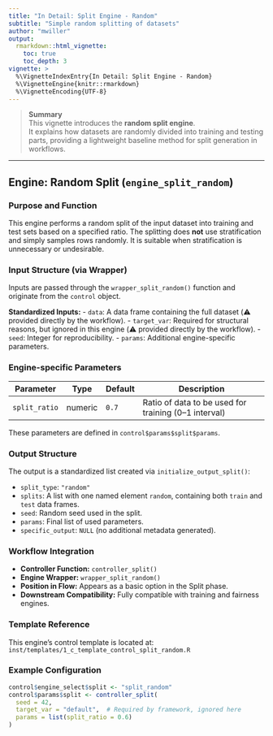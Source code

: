 ```yaml
---
title: "In Detail: Split Engine - Random"
subtitle: "Simple random splitting of datasets"
author: "mwiller"
output:
  rmarkdown::html_vignette:
    toc: true
    toc_depth: 3
vignette: >
  %\VignetteIndexEntry{In Detail: Split Engine - Random}
  %\VignetteEngine{knitr::rmarkdown}
  %\VignetteEncoding{UTF-8}
---
```


> **Summary**  
> This vignette introduces the **random split engine**.  
> It explains how datasets are randomly divided into training and testing parts, providing a lightweight baseline method for split generation in workflows.

---

## Engine: Random Split (`engine_split_random`)

### Purpose and Function
This engine performs a random split of the input dataset into training and test sets based on a specified ratio. The splitting does **not** use stratification and simply samples rows randomly. It is suitable when stratification is unnecessary or undesirable.

### Input Structure (via Wrapper)
Inputs are passed through the `wrapper_split_random()` function and originate from the `control` object.

**Standardized Inputs:**
- `data`: A data frame containing the full dataset (⚠️ provided directly by the workflow).
- `target_var`: Required for structural reasons, but ignored in this engine (⚠️ provided directly by the workflow).
- `seed`: Integer for reproducibility.
- `params`: Additional engine-specific parameters.

### Engine-specific Parameters

| Parameter      | Type     | Default | Description                                          |
|----------------|----------|---------|------------------------------------------------------|
| `split_ratio`  | numeric  | `0.7`   | Ratio of data to be used for training (0–1 interval) |

These parameters are defined in `control$params$split$params`.

### Output Structure

The output is a standardized list created via `initialize_output_split()`:

- `split_type`: `"random"`
- `splits`: A list with one named element `random`, containing both `train` and `test` data frames.
- `seed`: Random seed used in the split.
- `params`: Final list of used parameters.
- `specific_output`: `NULL` (no additional metadata generated).

### Workflow Integration

- **Controller Function:** `controller_split()`
- **Engine Wrapper:** `wrapper_split_random()`
- **Position in Flow:** Appears as a basic option in the Split phase.
- **Downstream Compatibility:** Fully compatible with training and fairness engines.

### Template Reference

This engine's control template is located at:  
`inst/templates/1_c_template_control_split_random.R`

### Example Configuration
```r
control$engine_select$split <- "split_random"
control$params$split <- controller_split(
  seed = 42,
  target_var = "default",  # Required by framework, ignored here
  params = list(split_ratio = 0.6)
)
```